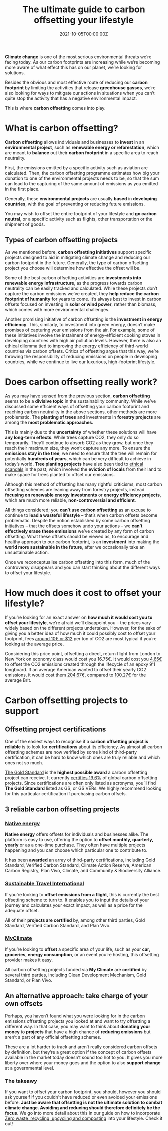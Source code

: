 ﻿---
title: The ultimate guide to carbon offsetting your lifestyle
date: "2021-10-05T00:00:00Z"
description: "Whether we like it or not, each of us produces new greenhouse gas emissions every day, contributing to man-made climate change.  Carbon offsetting programs allow individuals and companies to invest in environmental projects around the world to offset their own carbon footprint. In our guide, we take a closer look at this and introduce you to various carbon offset projects."
label: "article"
featuredImage: ./images/the-ultimate-guide-to-carbon-offsetting-your-lifestyle.jpg
featuredImageSmall: ./images/the-ultimate-guide-to-carbon-offsetting-your-lifestyle.jpg
tags: ["lifestyle", "community"]
---


**Climate change** is one of the most serious environmental threats we’re facing today. As our carbon footprints are increasing while we’re becoming more aware of what effect this has on our planet, we’re looking for solutions.

Besides the obvious and most effective route of reducing our **carbon footprint** by limiting the activities that release **greenhouse gasses**, we’re also looking for ways to mitigate our actions in situations when you can’t quite stop the activity that has a negative environmental impact.

This is where **carbon offsetting** comes into play.

# What is carbon offsetting?

<ImageContainer
  img1={imgWindturbines}
  alt1="Wind turbines are playing an increasingly important role in supplying our world with clean and sustainable energy."
  caption1="Wind turbines are playing an increasingly important role in supplying our world with clean and sustainable energy (©Appolinary K./Unsplash)"
/>

**Carbon offsetting** allows individuals and businesses to **invest** in an **environmental project**, such as **renewable energy or reforestation**, which are meant to **balance** out their **carbon footprint** in a specific area to reach neutrality.

First, the emissions emitted by a specific activity such as aviation are calculated. Then, the carbon offsetting programme estimates how big your donation to one of the environmental projects needs to be, so that the sum can lead to the capturing of the same amount of emissions as you emitted in the first place.

Generally, these **environmental projects** are usually **based** in **developing countries**, with the goal of preventing or reducing future emissions.

You may wish to offset the entire footprint of your lifestyle and **go carbon neutral**, or a specific activity such as flights, other transportation or the shipment of goods.

## Types of carbon offsetting projects

As we mentioned before, **carbon offsetting initiatives** support specific projects designed to aid in mitigating climate change and reducing our carbon footprint in the future. Generally, the type of carbon offsetting project you choose will determine how effective the offset will be.

Some of the best carbon offsetting activities are **investments into renewable energy infrastructure**, as the progress towards carbon neutrality can be easily tracked and calculated. While these projects don’t capture the carbon emissions we’ve created, they **help reduce the carbon footprint of humanity** for years to come. It’s always best to invest in carbon offsets focused on investing in **solar or wind power**, rather than biomass, which comes with more environmental challenges.

Another promising initiative of carbon offsetting is the **investment in energy efficiency**. This, similarly, to investment into green energy, doesn’t make promises of capturing your emissions from the air. For example, some of these initiatives involve the instalment of energy-efficient cooking stoves in developing countries with high air pollution levels. However, there is also an ethical dilemma tied to improving the energy efficiency of third-world countries via carbon offsets. Critics of offsetting argue that this way, we’re throwing the responsibility of reducing emissions on people in developing countries, while we continue to live our luxurious, high-footprint lifestyle.

# Does carbon offsetting really work?

<ImageContainer
  img1={imgPlantingtrees}
  alt1="Planting trees to offset your carbon emissions is tempting but can climate change be stopped so easily?"
  caption1="Planting trees to offset your carbon emissions is tempting but can climate change be stopped so easily (©Evan Wise/Unsplash)"
/>

As you may have sensed from the previous section, **carbon offsetting** seems to be a **divisive topic** in the sustainability community. While we’ve discussed some efficient ways of offsetting your carbon footprint and reaching carbon neutrality in the above sections, other methods are more problematic. The **planting of trees** and investments in **forestry projects** are among the **most problematic approaches.**

This is mainly due to the **uncertainty** of whether these solutions will have **any long-term effects**. While trees capture CO2, they only do so temporarily. They’ll continue to absorb CO2 as they grow, but once they reach their maximum size, they won’t capture any more. To ensure the **emissions stay in the tree**, we need to ensure that the tree will remain for potentially **hundreds of years**, which can be very difficult to achieve in today’s world. **Tree planting projects** have also been tied to [ethical scandals](http://repository.essex.ac.uk/7271/) in the past, which involved the **eviction of locals** from their land to make space for trees planted to offset our emissions.

Although this method of offsetting has many rightful criticisms, most carbon offsetting schemes are leaning away from forestry projects, instead **focusing on renewable energy investments** or **energy efficiency projects**, which are much more reliable, **non-controversial and efficient**.

All things considered; you **can’t use carbon offsetting** as an excuse to continue to **lead a wasteful lifestyle** – that’s when carbon offsets become problematic. Despite the notion established by some carbon offsetting initiatives – that the offsets somehow undo your actions – we **can’t effectively erase these emissions** we’ve created by any form of carbon offsetting. What these offsets should be viewed as, to encourage and healthy approach to our carbon footprint, is an **investment** into making the **world more sustainable in the future**, after we occasionally take an unsustainable action.

Once we reconceptualise carbon offsetting into this form, much of the controversy disappears and you can start thinking about the different ways to offset your lifestyle.

# How much does it cost to offset your lifestyle?

If you’re looking for an exact answer on **how much it would cost you to offset your lifestyle**, we’re afraid we’ll disappoint you – the prices vary widely based on the different projects undertaken. However, for the sake of giving you a better idea of how much it could possibly cost to offset your footprint, fees [around 10€ or $12](https://www.theguardian.com/environment/2011/sep/16/carbon-offset-projects-carbon-emissions) per ton of CO2 are most typical if you’re looking at the average price.

Considering this price point, offsetting a direct, return flight from London to New York on economy class would cost you 16.75€. It would cost you [4.65€](http://www.surfscience.com/topics/surfing-lifestyle/life-as-a-surfer/environmental-impact-of-surfing-surfboards/) to offset the CO2 emissions created through the lifecycle of an epoxy 9’1 longboard. If an average American wanted to offset their yearly CO2 emissions, it would cost them [204.67€](https://www.theguardian.com/environment/datablog/2009/sep/02/carbon-emissions-per-person-capita), compared to [100.27€](https://www.theguardian.com/environment/datablog/2009/sep/02/carbon-emissions-per-person-capita) for the average Brit.

# Carbon offsetting projects to support

## Offsetting project certifications

One of the easiest ways to recognise if a **carbon offsetting project is reliable** is to look for **certifications** about its efficiency. As almost all carbon offsetting schemes are now verified by some kind of third-party certification, it can be hard to know which ones are truly reliable and which ones not so much.

[The Gold Standard](https://www.goldstandard.org/) is the **highest possible award** a carbon offsetting project can receive. It currently [certifies 19.6%](https://www.forest-trends.org/publications/raising-ambition/) of global carbon offsetting projects. Since certifications are often only listed as acronyms, you’ll find **The Gold Standard** listed as GS, or GS VERs. We highly recommend looking for this particular certification if purchasing carbon offsets.

## 3 reliable carbon offsetting projects

### [Native energy](https://native.eco)

**Native energy** offers offsets for individuals and businesses alike. The platform is easy to use, offering the option to **offset monthly, quarterly, yearly** or as a one-time purchase. They often have multiple projects happening and you can choose which particular one to contribute to.

It has been **awarded** an array of third-party certifications, including Gold Standard, Verified Carbon Standard, Climate Action Reserve, American Carbon Registry, Plan Vivo, Climate, and Community & Biodiversity Alliance.

### [Sustainable Travel International](https://sustainabletravel.org/)

If you’re looking to **offset emissions from a flight**, this is currently the best offsetting scheme to turn to. It enables you to input the details of your journey and calculates your exact impact, as well as a price for the adequate offset.

All of their **projects are certified** by, among other third parties, Gold Standard, Verified Carbon Standard, and Plan Vivo.

### [MyClimate](https://www.myclimate.org/)

If you’re looking to **offset** a specific area of your life, such as your **car, groceries, energy consumption**, or an event you’re hosting, this offsetting provider makes it easy.

All carbon offsetting projects funded via **My Climate** are **certified** by several third parties, including Clean Development Mechanism, Gold Standard, or Plan Vivo.

## An alternative approach: take charge of your own offsets

Perhaps, you haven’t found what you were looking for in the carbon emissions offsetting projects you looked at and want to try offsetting a different way. In that case, you may want to think about **donating your money** to **projects** that have a high chance of **reducing emissions** but aren’t a part of any official offsetting schemes.

These are a lot harder to track and aren’t really considered carbon offsets by definition, but they’re a great option if the concept of carbon offsets available in the market today doesn’t sound too hot to you. It gives you more liberty over where your money goes and the option to also **support change** at a governmental level.

### The takeawy

If you want to offset your carbon footprint, you should, however you should ask yourself if you couldn't have reduced or even avoided your emissions before. **Just be aware that offsetting is not the ultimate solution to combat climate change. Avoiding and reducing should therefore definitely be the focus**. We go into more detail about this in our guide on how to incorporate [Zero waste, recycling, upcycling and composting](https://secondwavesurfing.com/blog/zero-waste-upcycling-recycling-composting-how-to-incorporate-them-into-your-lifestyle) into your lifestyle. Check it out!
